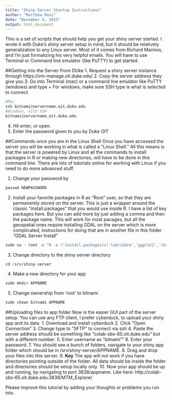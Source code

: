 ```yaml
---
title: "Shiny Server Startup Instructions"
author: "Matthew Ross"
date: "December 4, 2015"
output: html_document
---
```


This is a set of scripts that should help you get your shiny server started. I wrote it with Duke's shiny server setup in mind, but it should be relatively generalization to any Linux server. Most of it comes from Richard Marinos, and I'm just formalizing his very helpful emails. You will have to use Terminal or Command line emulator (like PuTTY) to get started. 

##Getting into the Server From DUke
1. Request a shiny server instance through https://vm-manage.oit.duke.edu/
2. Copy the server address they give you 
3. Go into Terminal (mac) or a command line emulator like PuTTY (windows) and type
  + For windows, make sure SSH type is what is selected to connect
```r
#Mac
ssh bitnami@servername.oit.duke.edu
#Windows, with SSH
bitnami@servername.oit.duke.edu
```

4. Hit enter, or open.
5. Enter the password given to you by Duke OIT


##Commands once you are in the Linux Shell
Once you have accessed the server you will be working in what is called a "Linux Shell." All this means is that the server is powered by Linux and all the commands to install packages in R or making new directories, will have to be done in this command line. There are lots of tutorials online for working with Linux if you need to do more advanced stuff. 

1. Change your password by 

```r
passwd NEWPASSWORD
```

2. Install your favorite packages in R as "Root" user, so that they are permanently stored on the server. This is just a wrapper around the classic "install.packages" that you would use inside R. I have a list of key packages here. But you can add more by just adding a comma and then the package name. This will work for most pacages, but all the geospatial ones require installing GDAL on the server which is more complicated, instructions for doing that are in another file in this folder "GDAL Server Install"

```r
sudo su - root -c "R -e \"install.packages(c('lubridate','ggplot2','shiny','rgl','shinyRGL','sp','raster','rasterVis','reshape2','shape','maptools','fields'),repos='http://cran.rstudio.com/')\""
```

3. Change directory to the shiny server directory
```r
cd /srv/shiny-server
```

4. Make a new directory for your app
```r
sudo mkdir APPNAME
```

5. Change ownership from 'root' to bitnami
```r
sudo chown bitnami APPNAME
```

##Uploading files to app folder
Now is the easier GUI part of the server setup. You can use any FTP client, I prefer cyberduck, to upload your shiny app and its data. 
1. Download and install cyberduck
2. Click "Open Connection"
3. Change type to "SFTP" to connect via ssh
4. Paste the server address should be something like "colab-sbx-65.oit.duke.edu" but with a different number. 
5. Enter username as "bitnami""
6. Enter your password.
7. You should see a bunch of folders, navigate to your shiny app folder which should be in /srv/shiny-server/APPNAME.
8. Drag and drop your files into this server. 
9. **Key** The app will not work if you have directories pointing outside of the folder. All data should be inside the folder and directories should be setup locally only. 
10. Now your app should be up and running, by navigating to port 3838/appname. Like here: http://colab-sbx-65.oit.duke.edu:3838/MTM_Explore/

Please improve this tutorial by adding your thoughts or problems you run into. 


